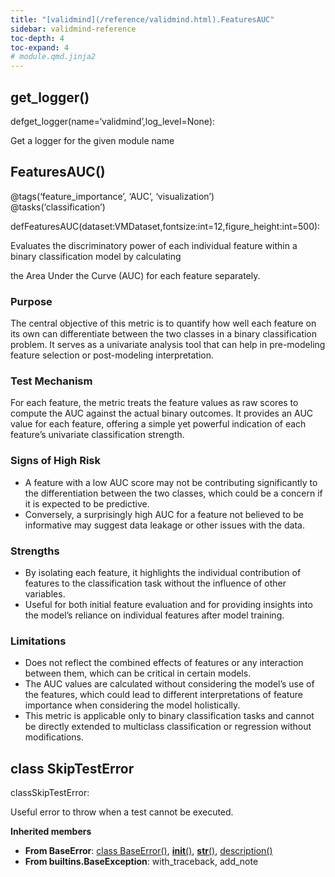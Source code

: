 ```yaml
---
title: "[validmind](/reference/validmind.html).FeaturesAUC"
sidebar: validmind-reference
toc-depth: 4
toc-expand: 4
# module.qmd.jinja2
---
```


## get_logger<span class='muted'>()</span>

<!-- signatures.jinja2 -->

::: {.signature}

<span class="kw">def</span><span class="name">get_logger</span>(<span class="params"><span class="n">name</span><span class="o">=</span><span class="s1">'validmind'</span><span class="muted">,</span></span><span class="params"><span class="n">log_level</span><span class="o">=</span><span class="kc">None</span></span>):

:::

<!-- docstring.jinja2 -->

Get a logger for the given module name

<!-- function.qmd.jinja2 -->

## FeaturesAUC[()]{.muted}

<!-- signatures.jinja2 -->

::: {.signature}

<div class="decorator"><span class="n">@tags(<span class="s">'feature_importance'</span>, <span class="s">'AUC'</span>, <span class="s">'visualization'</span>)</span></div><div class="decorator"><span class="n">@tasks(<span class="s">'classification'</span>)</span></div>
<span class="kw">def</span><span class="name">FeaturesAUC</span>(<span class="params"><span class="n">dataset</span><span class="p">:</span><span class="n">VMDataset</span><span class="muted">,</span></span><span class="params"><span class="n">fontsize</span><span class="p">:</span><span class="nb">int</span><span class="o">=</span><span class="kc">12</span><span class="muted">,</span></span><span class="params"><span class="n">figure_height</span><span class="p">:</span><span class="nb">int</span><span class="o">=</span><span class="kc">500</span></span>):

:::

<!-- docstring.jinja2 -->

Evaluates the discriminatory power of each individual feature within a binary classification model by calculating

the Area Under the Curve (AUC) for each feature separately.

### Purpose

The central objective of this metric is to quantify how well each feature on its own can differentiate between the two classes in a binary classification problem. It serves as a univariate analysis tool that can help in pre-modeling feature selection or post-modeling interpretation.

### Test Mechanism

For each feature, the metric treats the feature values as raw scores to compute the AUC against the actual binary outcomes. It provides an AUC value for each feature, offering a simple yet powerful indication of each feature's univariate classification strength.

### Signs of High Risk

- A feature with a low AUC score may not be contributing significantly to the differentiation between the two classes, which could be a concern if it is expected to be predictive.
- Conversely, a surprisingly high AUC for a feature not believed to be informative may suggest data leakage or other issues with the data.

### Strengths

- By isolating each feature, it highlights the individual contribution of features to the classification task without the influence of other variables.
- Useful for both initial feature evaluation and for providing insights into the model's reliance on individual features after model training.

### Limitations

- Does not reflect the combined effects of features or any interaction between them, which can be critical in certain models.
- The AUC values are calculated without considering the model's use of the features, which could lead to different interpretations of feature importance when considering the model holistically.
- This metric is applicable only to binary classification tasks and cannot be directly extended to multiclass classification or regression without modifications.

<!-- class.qmd.jinja2 -->

## [class]{.muted} SkipTestError

<!-- signatures.jinja2 -->

::: {.signature}

<span class="kw">class</span><span class="name">SkipTestError</span>:

:::

<!-- docstring.jinja2 -->

Useful error to throw when a test cannot be executed.

**Inherited members**

- **From BaseError**: [class BaseError[()]{.muted}](#class-baseerror), [__init__[()]{.muted}](#__init__), [__str__[()]{.muted}](#__str__), [description[()]{.muted}](#description)
- **From builtins.BaseException**: with_traceback, add_note
